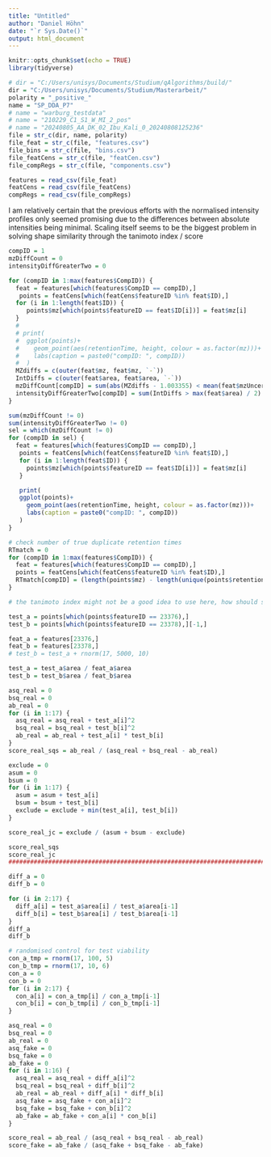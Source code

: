```yaml
---
title: "Untitled"
author: "Daniel Höhn"
date: "`r Sys.Date()`"
output: html_document
---
```


```r
knitr::opts_chunk$set(echo = TRUE)
library(tidyverse)
```

```r
# dir = "C:/Users/unisys/Documents/Studium/qAlgorithms/build/"
dir = "C:/Users/unisys/Documents/Studium/Masterarbeit/"
polarity = "_positive_"
name = "SP_DDA_P7"
# name = "warburg_testdata"
# name = "210229_C1_S1_W_MI_2_pos"
# name = "20240805_AA_DK_02_Ibu_Kali_0_20240808125236"
file = str_c(dir, name, polarity)
file_feat = str_c(file, "features.csv")
file_bins = str_c(file, "bins.csv")
file_featCens = str_c(file, "featCen.csv")
file_compRegs = str_c(file, "components.csv")

features = read_csv(file_feat)
featCens = read_csv(file_featCens)
compRegs = read_csv(file_compRegs)
```

I am relatively certain that the previous efforts with the normalised intensity profiles only seemed promising due to
the differences between absolute intensities being minimal. Scaling itself seems to be the biggest problem in solving
shape similarity through the tanimoto index / score 

```r
compID = 1
mzDiffCount = 0
intensityDiffGreaterTwo = 0

for (compID in 1:max(features$CompID)) {
  feat = features[which(features$CompID == compID),]
   points = featCens[which(featCens$featureID %in% feat$ID),]
  for (i in 1:length(feat$ID)) {
     points$mz[which(points$featureID == feat$ID[i])] = feat$mz[i]
  }
  # 
  # print(
  #  ggplot(points)+
  #    geom_point(aes(retentionTime, height, colour = as.factor(mz)))+
  #    labs(caption = paste0("compID: ", compID))
  #  )
  MZdiffs = c(outer(feat$mz, feat$mz, `-`))
  IntDiffs = c(outer(feat$area, feat$area, `-`))
  mzDiffCount[compID] = sum(abs(MZdiffs - 1.003355) < mean(feat$mzUncertainty))
  intensityDiffGreaterTwo[compID] = sum(IntDiffs > max(feat$area) / 2)
}
```


```r
sum(mzDiffCount != 0)
sum(intensityDiffGreaterTwo != 0)
sel = which(mzDiffCount != 0)
for (compID in sel) {
  feat = features[which(features$CompID == compID),]
   points = featCens[which(featCens$featureID %in% feat$ID),]
   for (i in 1:length(feat$ID)) {
     points$mz[which(points$featureID == feat$ID[i])] = feat$mz[i]
   }

   print(
   ggplot(points)+
     geom_point(aes(retentionTime, height, colour = as.factor(mz)))+
     labs(caption = paste0("compID: ", compID))
   )
}

# check number of true duplicate retention times
RTmatch = 0
for (compID in 1:max(features$CompID)) {
  feat = features[which(features$CompID == compID),]
  points = featCens[which(featCens$featureID %in% feat$ID),]
  RTmatch[compID] = (length(points$mz) - length(unique(points$retentionTime))) / length(points$mz)
}
```


```r
# the tanimoto index might not be a good idea to use here, how should scaling be handled?

test_a = points[which(points$featureID == 23376),]
test_b = points[which(points$featureID == 23378),][-1,]

feat_a = features[23376,]
feat_b = features[23378,]
# test_b = test_a + rnorm(17, 5000, 10)

test_a = test_a$area / feat_a$area
test_b = test_b$area / feat_b$area

asq_real = 0
bsq_real = 0
ab_real = 0
for (i in 1:17) {
  asq_real = asq_real + test_a[i]^2
  bsq_real = bsq_real + test_b[i]^2
  ab_real = ab_real + test_a[i] * test_b[i]
}
score_real_sqs = ab_real / (asq_real + bsq_real - ab_real)

exclude = 0
asum = 0
bsum = 0
for (i in 1:17) {
  asum = asum + test_a[i]
  bsum = bsum + test_b[i]
  exclude = exclude + min(test_a[i], test_b[i])
}

score_real_jc = exclude / (asum + bsum - exclude)

score_real_sqs
score_real_jc
################################################################################

diff_a = 0
diff_b = 0

for (i in 2:17) {
  diff_a[i] = test_a$area[i] / test_a$area[i-1]
  diff_b[i] = test_b$area[i] / test_b$area[i-1]
}
diff_a
diff_b

# randomised control for test viability
con_a_tmp = rnorm(17, 100, 5)
con_b_tmp = rnorm(17, 10, 6)
con_a = 0
con_b = 0
for (i in 2:17) {
  con_a[i] = con_a_tmp[i] / con_a_tmp[i-1]
  con_b[i] = con_b_tmp[i] / con_b_tmp[i-1]
}

asq_real = 0
bsq_real = 0
ab_real = 0
asq_fake = 0
bsq_fake = 0
ab_fake = 0
for (i in 1:16) {
  asq_real = asq_real + diff_a[i]^2
  bsq_real = bsq_real + diff_b[i]^2
  ab_real = ab_real + diff_a[i] * diff_b[i]
  asq_fake = asq_fake + con_a[i]^2
  bsq_fake = bsq_fake + con_b[i]^2
  ab_fake = ab_fake + con_a[i] * con_b[i]
}

score_real = ab_real / (asq_real + bsq_real - ab_real)
score_fake = ab_fake / (asq_fake + bsq_fake - ab_fake)

```

